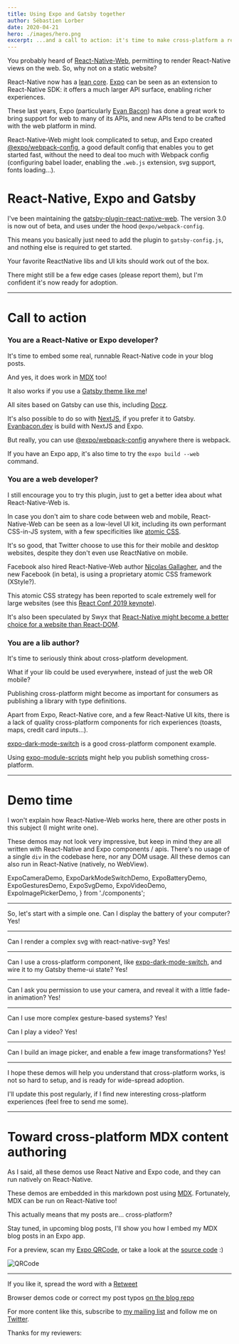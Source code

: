 ```yaml
---
title: Using Expo and Gatsby together
author: Sébastien Lorber
date: 2020-04-21
hero: ./images/hero.png
excerpt: ...and a call to action: it's time to make cross-platform a reality.
---
```


You probably heard of [React-Native-Web](https://github.com/necolas/react-native-web), permitting to render React-Native views on the web. So, why not on a static website?

React-Native now has a [lean core](https://github.com/facebook/react-native/issues/23313). [Expo](https://expo.io/) can be seen as an extension to React-Native SDK: it offers a much larger API surface, enabling richer experiences.

These last years, Expo (particularly [Evan Bacon](https://twitter.com/baconbrix)) has done a great work to bring support for web to many of its APIs, and new APIs tend to be crafted with the web platform in mind.

React-Native-Web might look complicated to setup, and Expo created [@expo/webpack-config](@expo/webpack-config), a good default config that enables you to get started fast, without the need to deal too much with Webpack config (configuring babel loader, enabling the `.web.js` extension, svg support, fonts loading...).


# React-Native, Expo and Gatsby

I've been maintaining the [gatsby-plugin-react-native-web](https://github.com/slorber/gatsby-plugin-react-native-web). The version 3.0 is now out of beta, and uses under the hood `@expo/webpack-config`.

This means you basically just need to add the plugin to `gatsby-config.js`, and nothing else is required to get started.

Your favorite ReactNative libs and UI kits should work out of the box.

There might still be a few edge cases (please report them), but I'm confident it's now ready for adoption.


------------------------------------------------







# Call to action


### You are a React-Native or Expo developer?

It's time to embed some real, runnable React-Native code in your blog posts.

And yes, it does work in [MDX](https://github.com/mdx-js/mdx) too!

It also works if you use a [Gatsby theme like me](https://github.com/narative/gatsby-theme-novela)!

All sites based on Gatsby can use this, including [Docz](https://www.docz.site/).

It's also possible to do so with [NextJS](https://dev.to/evanbacon/next-js-expo-and-react-native-for-web-3kd9), if you prefer it to Gatsby. [Evanbacon.dev](http://evanbacon.dev/) is build with NextJS and Expo.

But really, you can use [@expo/webpack-config](https://www.npmjs.com/package/@expo/webpack-config) anywhere there is webpack.

If you have an Expo app, it's also time to try the `expo build --web` command.


### You are a web developer?

I still encourage you to try this plugin, just to get a better idea about what React-Native-Web is.

In case you don't aim to share code between web and mobile, React-Native-Web can be seen as a low-level UI kit, including its own performant CSS-in-JS system, with a few specificities like [atomic CSS](http://necolas.github.io/react-native-web/docs/?path=/docs/guides-style--page#implementation-details).

It's so good, that Twitter choose to use this for their mobile and desktop websites, despite they don't even use ReactNative on mobile.

Facebook also hired React-Native-Web author [Nicolas Gallagher](https://twitter.com/necolas), and the new Facebook (in beta), is using a proprietary atomic CSS framework (XStyle?).

This atomic CSS strategy has been reported to scale extremely well for large websites (see this [React Conf 2019 keynote](https://www.youtube.com/watch?v=9JZHodNR184)).

It's also been speculated by Swyx that [React-Native might become a better choice for a website than React-DOM](https://www.swyx.io/writing/react-native-web-singularity/).



### You are a lib author?

It's time to seriously think about cross-platform development.

What if your lib could be used everywhere, instead of just the web OR mobile?

Publishing cross-platform might become as important for consumers as publishing a library with type definitions.

Apart from Expo, React-Native core, and a few React-Native UI kits, there is a lack of quality cross-platform components for rich experiences (toasts, maps, credit card inputs...).

[expo-dark-mode-switch](https://github.com/EvanBacon/expo-dark-mode-switch) is a good cross-platform component example.

Using [expo-module-scripts](https://www.npmjs.com/package/expo-module-scripts) might help you publish something cross-platform.






------------------------------------------------













# Demo time

I won't explain how React-Native-Web works here, there are other posts in this subject (I might write one).

These demos may not look very impressive, but keep in mind they are all written with React-Native and Expo components / apis.
There's no usage of a single `div` in the codebase here, nor any DOM usage.
All these demos can also run in React-Native (natively, no WebView).

  ExpoCameraDemo,
  ExpoDarkModeSwitchDemo,
  ExpoBatteryDemo,
  ExpoGesturesDemo,
  ExpoSvgDemo,
  ExpoVideoDemo,
  ExpoImagePickerDemo,
} from './components';


------------------------------------------------

So, let's start with a simple one.
Can I display the battery of your computer? Yes!

<ExpoBatteryDemo />

------------------------------------------------


Can I render a complex svg with react-native-svg? Yes!

<ExpoSvgDemo />


------------------------------------------------


Can I use a cross-platform component, like [expo-dark-mode-switch](https://github.com/EvanBacon/expo-dark-mode-switch), and wire it to my Gatsby theme-ui state? Yes!

<ExpoDarkModeSwitchDemo />

------------------------------------------------



Can I ask you permission to use your camera, and reveal it with a little fade-in animation? Yes!

<ExpoCameraDemo />

------------------------------------------------


Can I use more complex gesture-based systems? Yes!

<ExpoGesturesDemo />



Can I play a video? Yes!

<ExpoVideoDemo />

------------------------------------------------


Can I build an image picker, and enable a few image transformations? Yes!

<ExpoImagePickerDemo />

------------------------------------------------


I hope these demos will help you understand that cross-platform works, is not so hard to setup, and is ready for wide-spread adoption.

I'll update this post regularly, if I find new interesting cross-platform experiences (feel free to send me some).


------------------------------------------------


# Toward cross-platform MDX content authoring

As I said, all these demos use React Native and Expo code, and they can run natively on React-Native.

These demos are embedded in this markdown post using [MDX](https://github.com/mdx-js/mdx). Fortunately, MDX can be run on React-Native too!

This actually means that my posts are... cross-platform?

Stay tuned, in upcoming blog posts, I'll show you how I embed my MDX blog posts in an Expo app.

For a preview, scan my [Expo QRCode](https://expo.io/@slorber/sebastien-lorber), or take a look at the [source code](https://github.com/slorber/sebastienlorber.com) :)


![QRCode](./images/qrcode.png)







------------------------------------------------


If you like it, spread the word with a [Retweet]()

Browser demos code or correct my post typos [on the blog repo]()

For more content like this, subscribe to [my mailing list](https://mailchi.mp/4ea4df0b54f7/sebastienlorber) and follow me on [Twitter](https://twitter.com/sebastienlorber).

Thanks for my reviewers:
